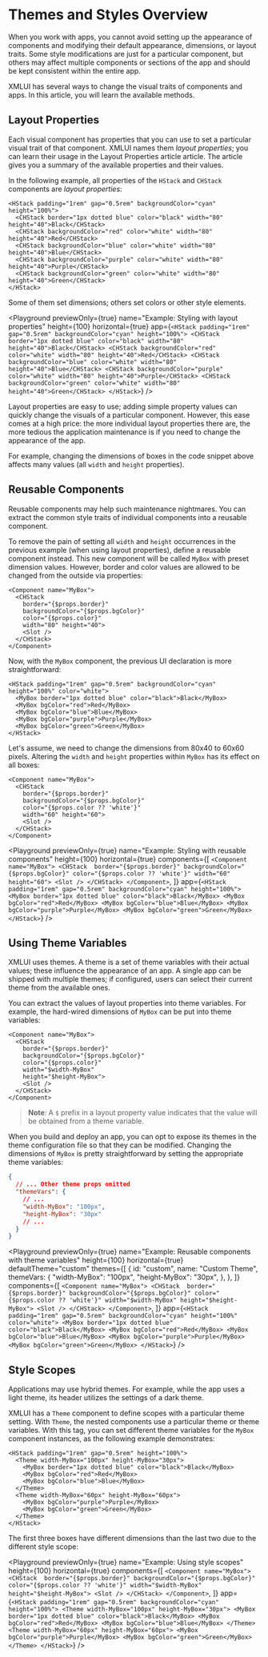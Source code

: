 
# Themes and Styles Overview

When you work with apps, you cannot avoid setting up the appearance of components and modifying their default appearance, dimensions, or layout traits. Some style modifications are just for a particular component, but others may affect multiple components or sections of the app and should be kept consistent within the entire app.

XMLUI has several ways to change the visual traits of components and apps. In this article, you will learn the available methods.

## Layout Properties

Each visual component has properties that you can use to set a particular visual trait of that component. XMLUI names them _layout properties_; you can learn their usage in the <SmartLink href={LAYOUT_PROPERTIES}>Layout Properties article</SmartLink> article.
The article gives you a summary of the available properties and their values.

In the following example, all properties of the `HStack` and `CHStack` components are _layout properties_:

```ueml copy
<HStack padding="1rem" gap="0.5rem" backgroundColor="cyan" height="100%">
  <CHStack border="1px dotted blue" color="black" width="80" height="40">Black</CHStack>
  <CHStack backgroundColor="red" color="white" width="80" height="40">Red</CHStack>
  <CHStack backgroundColor="blue" color="white" width="80" height="40">Blue</CHStack>
  <CHStack backgroundColor="purple" color="white" width="80" height="40">Purple</CHStack>
  <CHStack backgroundColor="green" color="white" width="80" height="40">Green</CHStack>
</HStack>
```

Some of them set dimensions; others set colors or other style elements.

<Playground
  previewOnly={true}
  name="Example: Styling with layout properties"
  height={100}
  horizontal={true}
  app={`
    <HStack padding="1rem" gap="0.5rem" backgroundColor="cyan" height="100%">
      <CHStack border="1px dotted blue" color="black" width="80" height="40">Black</CHStack>
      <CHStack backgroundColor="red" color="white" width="80" height="40">Red</CHStack>
      <CHStack backgroundColor="blue" color="white" width="80" height="40">Blue</CHStack>
      <CHStack backgroundColor="purple" color="white" width="80" height="40">Purple</CHStack>
      <CHStack backgroundColor="green" color="white" width="80" height="40">Green</CHStack>
    </HStack>
  `}
/>

Layout properties are easy to use; adding simple property values can quickly change the visuals of a particular component. However, this ease comes at a high price: the more individual layout properties there are, the more tedious the application maintenance is if you need to change the appearance of the app.

For example, changing the dimensions of boxes in the code snippet above affects many values (all `width` and `height` properties).

## Reusable Components

Reusable components may help such maintenance nightmares. You can extract the common style traits of individual components into a reusable component.

To remove the pain of setting all `width` and `height` occurrences in the previous example (when using layout properties), define a reusable component instead.
This new component will be called `MyBox` with preset dimension values.
However, border and color values are allowed to be changed from the outside via properties:

```ueml copy filename="MyBox.xmlui"
<Component name="MyBox">
  <CHStack
    border="{$props.border}"
    backgroundColor="{$props.bgColor}"
    color="{$props.color}"
    width="80" height="40">
    <Slot />
  </CHStack>
</Component>
```

Now, with the `MyBox` component, the previous UI declaration is more straightforward:

```ueml copy filename="main.xmlui"
<HStack padding="1rem" gap="0.5rem" backgroundColor="cyan" height="100%" color="white">
  <MyBox border="1px dotted blue" color="black">Black</MyBox>
  <MyBox bgColor="red">Red</MyBox>
  <MyBox bgColor="blue">Blue</MyBox>
  <MyBox bgColor="purple">Purple</MyBox>
  <MyBox bgColor="green">Green</MyBox>
</HStack>
```

Let's assume, we need to change the dimensions from 80x40 to 60x60 pixels. Altering the `width` and `height` properties within `MyBox` has its effect on all boxes:

```ueml copy {6} filename="MyBox.xmlui"
<Component name="MyBox">
  <CHStack 
    border="{$props.border}"
    backgroundColor="{$props.bgColor}"
    color="{$props.color ?? 'white'}"
    width="60" height="60">
    <Slot />
  </CHStack>
</Component>
```

<Playground
  previewOnly={true}
  name="Example: Styling with reusable components"
  height={100}
  horizontal={true}
  components={[
    `
    <Component name="MyBox">
      <CHStack 
        border="{$props.border}"
        backgroundColor="{$props.bgColor}"
        color="{$props.color ?? 'white'}"
        width="60" height="60">
        <Slot />
      </CHStack>
    </Component>
    `,
  ]}
  app={`
    <HStack padding="1rem" gap="0.5rem" backgroundColor="cyan" height="100%">
      <MyBox border="1px dotted blue" color="black">Black</MyBox>
      <MyBox bgColor="red">Red</MyBox>
      <MyBox bgColor="blue">Blue</MyBox>
      <MyBox bgColor="purple">Purple</MyBox>
      <MyBox bgColor="green">Green</MyBox>
    </HStack>
  `}
/>

## Using Theme Variables

XMLUI uses themes. A theme is a set of theme variables with their actual values; these influence the appearance of an app. A single app can be shipped with multiple themes; if configured, users can select their current theme from the available ones.

You can extract the values of layout properties into theme variables. For example, the hard-wired dimensions of `MyBox` can be put into theme variables:

```ueml copy {6-7}
<Component name="MyBox">
  <CHStack 
    border="{$props.border}"
    backgroundColor="{$props.bgColor}"
    color="{$props.color}"
    width="$width-MyBox" 
    height="$height-MyBox">
    <Slot />
  </CHStack>
</Component>
```
> **Note**: A `$` prefix in a layout property value indicates that the value will be obtained from a theme variable.

When you build and deploy an app, you can opt to expose its themes in the theme configuration file so that they can be modified.
Changing the dimensions of `MyBox` is pretty straightforward by setting the appropriate theme variables:

```json filename="theme.ts"
{
  // ... Other theme props omitted
  "themeVars": {
    // ...
    "width-MyBox": "100px",
    "height-MyBox": "30px"
    // ...
  }
}
```

<Playground
  previewOnly={true}
  name="Example: Reusable components with theme variables"
  height={100}
  horizontal={true}
  defaultTheme="custom"
  themes={[
    {
      id: "custom",
      name: "Custom Theme",
      themeVars: {
        "width-MyBox": "100px",
        "height-MyBox": "30px",
      },
    },
  ]}
  components={[
    `
    <Component name="MyBox">
      <CHStack 
        border="{$props.border}"
        backgroundColor="{$props.bgColor}"
        color="{$props.color ?? 'white'}"
        width="$width-MyBox" height="$height-MyBox">
        <Slot />
      </CHStack>
    </Component>
    `,
  ]}
  app={`
    <HStack padding="1rem" gap="0.5rem" backgroundColor="cyan" height="100%" color="white">
      <MyBox border="1px dotted blue" color="black">Black</MyBox>
      <MyBox bgColor="red">Red</MyBox>
      <MyBox bgColor="blue">Blue</MyBox>
      <MyBox bgColor="purple">Purple</MyBox>
      <MyBox bgColor="green">Green</MyBox>
    </HStack>
  `}
/>

## Style Scopes

Applications may use hybrid themes. For example, while the app uses a light theme, its header utilizes the settings of a dark theme.

XMLUI has a `Theme` component to define scopes with a particular theme setting. With `Theme`, the nested components use a particular theme or theme variables. With this tag, you can set different theme variables for the `MyBox` component instances, as the following example demonstrates:

```ueml copy {2,6,7,10}
<HStack padding="1rem" gap="0.5rem" height="100%">
  <Theme width-MyBox="100px" height-MyBox="30px">
    <MyBox border="1px dotted blue" color="black">Black</MyBox>
    <MyBox bgColor="red">Red</MyBox>
    <MyBox bgColor="blue">Blue</MyBox>
  </Theme>
  <Theme width-MyBox="60px" height-MyBox="60px">
    <MyBox bgColor="purple">Purple</MyBox>
    <MyBox bgColor="green">Green</MyBox>
  </Theme>
</HStack>
```

The first three boxes have different dimensions than the last two due to the different style scope:

<Playground
    previewOnly={true}
    name="Example: Using style scopes"
    height={100}
    horizontal={true}
    components={[
        `
    <Component name="MyBox">
      <CHStack 
        border="{$props.border}"
        backgroundColor="{$props.bgColor}"
        color="{$props.color ?? 'white'}"
        width="$width-MyBox" height="$height-MyBox">
        <Slot />
      </CHStack>
    </Component>
    `,
    ]}
    app={`
    <HStack padding="1rem" gap="0.5rem" backgroundColor="cyan" height="100%">
      <Theme width-MyBox="100px" height-MyBox="30px">
        <MyBox border="1px dotted blue" color="black">Black</MyBox>
        <MyBox bgColor="red">Red</MyBox>
        <MyBox bgColor="blue">Blue</MyBox>
      </Theme>
      <Theme width-MyBox="60px" height-MyBox="60px">
        <MyBox bgColor="purple">Purple</MyBox>
        <MyBox bgColor="green">Green</MyBox>
      </Theme>
    </HStack>
  `}
/>
